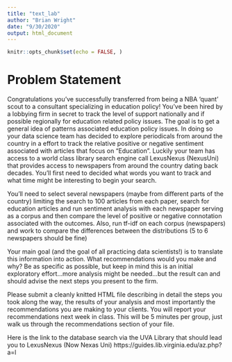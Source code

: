 ```yaml
---
title: "text_lab"
author: "Brian Wright"
date: "9/30/2020"
output: html_document
---
```


```r
knitr::opts_chunk$set(echo = FALSE, )
```


# Problem Statement
Congratulations you've successfully transferred from being a NBA 'quant' scout to a consultant specializing in education policy! You've been hired by a lobbying firm in secret to track the level of support nationally and if possible regionally for education related policy issues. The goal is to get a general idea of patterns associated education policy issues. In doing so your data science team has decided to explore periodicals from around the country in a effort to track the relative positive or negative sentiment associated with articles that focus on "Education". Luckily your team has access to a world class library search engine call LexusNexus (NexusUni) that provides access to newspapers from around the country dating back decades. You'll first need to decided what words you want to track and what time might be interesting to begin your search. 

You'll need to select several newspapers (maybe from different parts of the country) limiting the search to 100 articles from each paper, search for education articles and run sentiment analysis with each newspaper serving as a corpus and then compare the level of positive or negative connotation associated with the outcomes. Also, run tf-idf on each corpus (newspapers) and work to compare the differences between the distributions (5 to 6 newspapers should be fine)

Your main goal (and the goal of all practicing data scientists!) is to translate this information into action. What recommendations would you make and why? Be as specific as possible, but keep in mind this is an initial exploratory effort...more analysis might be needed...but the result can and should advise the next steps you present to the firm. 


Please submit a cleanly knitted HTML file describing in detail the steps you took along the way, the results of your analysis and most importantly the recommendations you are making to your clients.  You will report your recommendations next week in class. This will be 5 minutes per group, just walk us through the recommendations section of your file. 


Here is the link to the database search via the UVA Library that should lead you to LexusNexus (Now Nexas Uni)
https://guides.lib.virginia.edu/az.php?a=l


































































